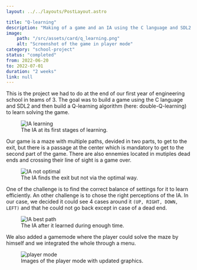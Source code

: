 ```yaml
---
layout: ../../layouts/PostLayout.astro

title: "Q-learning"
description: "Making of a game and an IA using the C language and SDL2 to find the exit of a maze via the quickest path."
image:
    path: "/src/assets/card/q_learning.png"
    alt: "Screenshot of the game in player mode"
category: "school-project"
status: "completed"
from: 2022-06-20
to: 2022-07-01
duration: "2 weeks"
link: null
---
```



This is the project we had to do at the end of our first year of engineering school in teams of 3. The goal was to build a game using the C language and SDL2 and then build a Q-learning algorithm (here: double-Q-learning) to learn solving the game.


<figure>
    <picture>
        <source srcset={ia_learning.src} />
        <Image src={ia_learning} alt="IA learning" />
    </picture>
    <figcaption>The IA at its first stages of learning.</figcaption>
</figure>

Our game is a maze with multiple paths, devided in two parts, to get to the exit, but there is a passage at the center which is mandatory to get to the second part of the game. There are also ennemies located in mutiples dead ends and crossing their line of sight is a game over.


<figure>
    <Image src={ia_not_optimal_path} alt="IA not optimal" />
    <figcaption>The IA finds the exit but not via the optimal way.</figcaption>
</figure>

One of the challenge is to find the correct balance of settings for it to learn efficiently. An other challenge is to chose the right perceptions of the IA. In our case, we decided it could see 4 cases around it <code>(UP, RIGHT, DOWN, LEFT)</code> and that he could not go back except in case of a dead end.


<figure>
    <Image src={ia_best_path} alt="IA best path" />
    <figcaption>The IA after it learned during enough time.</figcaption>
</figure>

We also added a gamemode where the player could solve the maze by himself and we integrated the whole through a menu.


<figure>
    <Image src={player_mode} alt="player mode" />
    <figcaption>Images of the player mode with updated graphics.</figcaption>
</figure>
